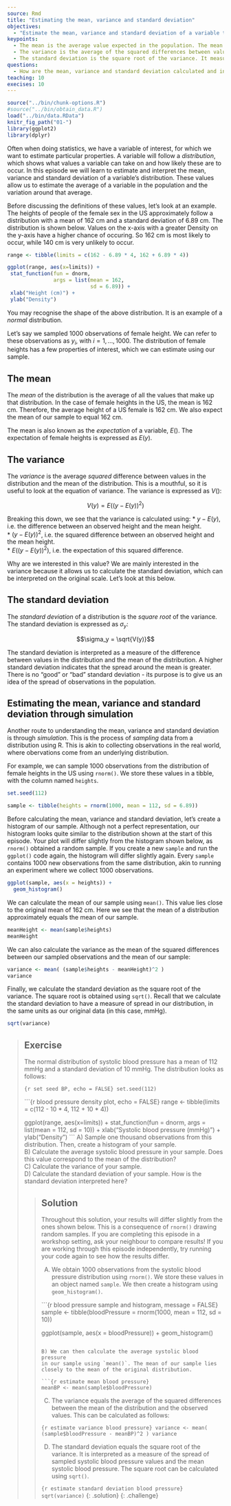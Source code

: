 ---
source: Rmd
title: "Estimating the mean, variance and standard deviation"
objectives:
  - "Estimate the mean, variance and standard deviation of a variable through simulation."
keypoints:
  - The mean is the average value expected in the population. The mean is also known as the expectation.
  - The variance is the average of the squared differences between values in the distribution and the mean of the distribution.
  - The standard deviation is the square root of the variance. It measures the spread of observations around the mean, in units of the original data. 
questions:
  - How are the mean, variance and standard deviation calculated and interpreted?
teaching: 10
execises: 10
---

```{r, include=FALSE}
source("../bin/chunk-options.R")
#source("../bin/obtain_data.R")
load("../bin/data.RData")
knitr_fig_path("01-")
library(ggplot2)
library(dplyr)
```

Often when doing statistics, we have a variable of interest, for which we want to
estimate particular properties. A variable will follow a *distribution*, which shows
what values a variable can take on and how likely these are to occur.
In this episode we will learn to estimate and 
interpret the mean, variance and standard deviation of a variable's distribution. 
These values allow us to estimate the average of a variable in the population and the 
variation around that average. 

Before discussing the definitions of these values, let's look at an example. The
heights of people of the female sex in the US approximately follow a distribution 
with a mean of 162 cm and a standard deviation of 6.89 cm. 
The distribution is shown below. Values on the x-axis with a greater Density on the
y-axis have a higher chance of occuring. So 162 cm is most likely to occur, while
140 cm is very unlikely to occur. 

```{r height density plot, echo = FALSE}
range <- tibble(limits = c(162 - 6.89 * 4, 162 + 6.89 * 4))

ggplot(range, aes(x=limits)) +
 stat_function(fun = dnorm,
               args = list(mean = 162,
                           sd = 6.89)) +
 xlab("Height (cm)") +
 ylab("Density")
```

You may recognise the shape of the above distribution. It is an example of a
*normal* distribution. 

Let's say we sampled 1000 observations of female height. 
We can refer to these observations as $y_i$, with $i = 1, \dots, 1000$. 
The distribution of female heights has a few properties of interest, which we can estimate using our sample.

## The mean
The *mean* of the distribution is the average of all the values that make up that distribution. In the case of female heights in the US, the mean is 162 cm. Therefore, the average height of a US female is 162 cm. We also expect the mean of our sample to equal 162 cm.

The mean is also known as the *expectation* of a variable, $E()$. The expectation of female heights is expressed as $E(y)$. 

## The variance
The *variance* is the average *squared* difference between values in the distribution 
and the mean of the distribution. This is a mouthful, so it is useful to look
at the equation of variance. The variance is expressed as $V()$:  

$$V(y) = E( (y - E(y))^2 )$$

Breaking this down, we see that the variance is calculated using:
* $y - E(y)$, i.e. the difference between an observed height and the mean height.  
* $(y - E(y))^2$, i.e. the squared difference between an observed height and the mean height.  
* $E( (y - E(y))^2 )$, i.e. the expectation of this squared difference.

Why are we interested in this value? We are mainly interested in the variance
because it allows us to calculate the standard deviation, which can be interpreted
on the original scale. Let's look at this below.

## The standard deviation
The *standard deviation* of a distribution is the *square root* of the variance.
The standard deviation is expressed as $\sigma_y$:

$$\sigma_y = \sqrt{V(y)}$$

The standard deviation is interpreted as a measure of the difference between
values in the distribution and the mean of the distribution. A higher standard deviation
indicates that the spread around the mean is greater. There is no "good" or "bad"
standard deviation - its purpose is to give us an idea of the spread of observations
in the population. 

## Estimating the mean, variance and standard deviation through simulation
Another route to understanding the mean, variance and standard deviation is
through *simulation*. This is the process of *sampling* data from a distribution
using R. This is akin to collecting observations in the real world, where
obervations come from an underlying distribution. 

For example, we can sample 1000 observations from the distribution
of female heights in the US using `rnorm()`. We store these values in a tibble,
with the column named `heights`.

```{r set seed heights, echo = FALSE}
set.seed(112)
```


```{r sample from female heights}
sample <- tibble(heights = rnorm(1000, mean = 112, sd = 6.89))
```

Before calculating the mean, variance and standard deviation, let's create
a histogram of our sample. Although not a perfect representation, our histogram
looks quite similar to the distribution shown at the start of this episode. Your
plot will differ slightly from the histogram shown below, as `rnorm()` obtained
a random sample. If you create a new `sample` and run the `ggplot()` code again, 
the histogram will differ slightly again. Every `sample` contains 1000 new observations
from the same distribution, akin to running an experiment where we collect 1000
observations. 

```{r histogram sample female heights, message = FALSE}
ggplot(sample, aes(x = heights)) +
  geom_histogram()
```

We can calculate the mean of our sample using `mean()`. This value lies 
close to the original mean of 162 cm. Here we see that the mean of a distribution
approximately equals the mean of our sample.

```{r mean female heights}
meanHeight <- mean(sample$heights)
meanHeight
```

We can also calculate the variance as the mean of the squared differences
between our sampled observations and the mean of our sample:

```{r variance female heights}
variance <- mean( (sample$heights - meanHeight)^2 )
variance
```

Finally, we calculate the standard deviation as the square root of the variance.
The square root is obtained using `sqrt()`. Recall that we calculate the standard
deviation to have a measure of spread in our distribution, in the same units
as our original data (in this case, mmHg).

```{r square root female heights}
sqrt(variance)
```


> ## Exercise
> The normal distribution of systolic blood pressure has a mean of 112 mmHg 
> and a standard deviation of 10 mmHg. The distribution looks as follows:
> 
> ```{r set seed BP, echo = FALSE}
> set.seed(112)
> ```
> 
> ```{r blood pressure density plot, echo = FALSE}
> range <- tibble(limits = c(112 - 10 * 4, 112 + 10 * 4))
> 
> ggplot(range, aes(x=limits)) +
>  stat_function(fun = dnorm,
>                args = list(mean = 112,
>                            sd = 10)) +
>  xlab("Systolic blood pressure (mmHg)") +
>  ylab("Density")
> ```
> A) Sample one thousand observations from this distribution. Then, create a histogram of your sample.  
> B) Calculate the average systolic blood pressure in your sample.
> Does this value correspond to the mean of the distribution?    
> C) Calculate the variance of your sample.  
> D) Calculate the standard deviation of your sample. How is the standard deviation interpreted here?
> 
> > ## Solution
> > Throughout this solution, your results will differ slightly from the ones
> > shown below. This is a consequence of `rnorm()` drawing random samples.
> > If you are completing this episode in a workshop setting, ask your 
> > neighbour to compare results! If you are working through this episode
> > independently, try running your code again to see how the results differ.
> > 
> > A) We obtain 1000 observations from the systolic blood pressure distribution using `rnorm()`. 
> > We store these values in an object named `sample`. We then create a histogram
> > using `geom_histogram()`.
> > 
> > ```{r blood pressure sample and histogram, message = FALSE}
> > sample <- tibble(bloodPressure = rnorm(1000, mean = 112, sd = 10))
> > 
> > ggplot(sample, aes(x = bloodPressure)) +
> >   geom_histogram()
> > ```
> > 
> > B) We can then calculate the average systolic blood pressure 
> > in our sample using `mean()`. The mean of our sample lies closely to the mean of the original distribution. 
> > 
> > ```{r estimate mean blood pressure}
> > meanBP <- mean(sample$bloodPressure)
> > ```
> > 
> > C) The variance equals the average of the squared differences between the mean of the distribution and the
> > observed values. This can be calculated as follows:
> > 
> > ```{r estimate variance blood pressure}
> > variance <- mean( (sample$bloodPressure - meanBP)^2 )
> > variance
> > ```
> > 
> > D) The standard deviation equals the square root of the variance. 
> > It is interpreted as a measure of the spread of sampled systolic blood pressure 
> > values and the mean systolic blood pressure. The square root can be calculated using `sqrt()`. 
> > 
> > ```{r estimate standard deviation blood pressure}
> > sqrt(variance)
> > ```
> {: .solution}
{: .challenge}

